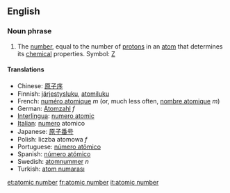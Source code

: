 ==English==
=== Noun phrase ===
#The [[number]], equal to the number of [[proton]]s in an [[atom]] that determines its [[chemical]] properties.  Symbol: [[Z]]

==== Translations ====
*Chinese: [[原子序]]
*Finnish: [[järjestysluku]], [[atomiluku]]
*French: [[numéro atomique]] ''m'' (or, much less often, [[nombre atomique]] ''m'')
*German: [[Atomzahl]] ''f''
*[[Interlingua]]: [[numero atomic]]
*[[Italian]]: [[numero]] atomico
*Japanese: [[原子番号]]
*Polish: liczba atomowa ''f''
*Portuguese: [[número atômico]]
*Spanish: [[número atómico]]
*Swedish: [[atomnummer]] ''n''
*Turkish: [[atom numarası]]

[[et:atomic number]]
[[fr:atomic number]]
[[it:atomic number]]
